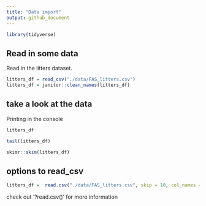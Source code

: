 ```yaml
---
title: "Data import"
output: github_document
---
```

```r
library(tidyverse)

```

## Read in some data

Read in the litters dataset.
```r
litters_df = read_csv("./data/FAS_litters.csv")
litters_df = janitor::clean_names(litters_df)
```

## take a look at the data

Printing in the console

```r
litters_df
```

```r
tail(litters_df)
```

```r
skimr::skim(litters_df)
```


## options to read_csv
```r
litters_df =  read.csv("./data/FAS_litters.csv", skip = 10, col_names = FALSE)
```

check out '?read.csv()' for more information
